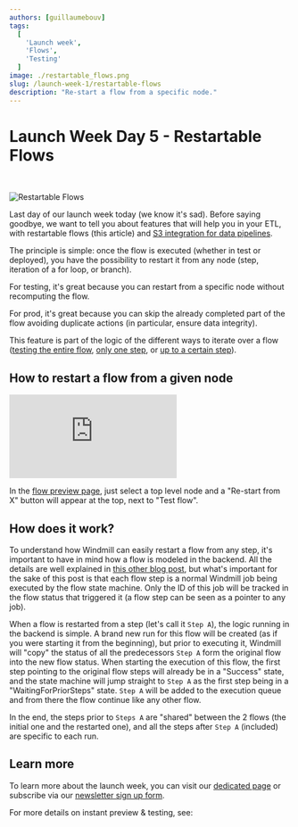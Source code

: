 ```yaml
---
authors: [guillaumebouv]
tags:
  [
	'Launch week',
    'Flows',
    'Testing'
  ]
image: ./restartable_flows.png
slug: /launch-week-1/restartable-flows
description: "Re-start a flow from a specific node."
---
```



# Launch Week Day 5 - Restartable Flows

<br />

![Restartable Flows](./restartable_flows.png 'Restartable Flows')

Last day of our launch week today (we know it's sad). Before saying goodbye, we want to tell you about features that will help you in your ETL, with restartable flows (this article) and [S3 integration for data pipelines](/blog/launch-week-1/data-pipeline-orchestrator).

The principle is simple: once the flow is executed (whether in test or deployed), you have the possibility to restart it from any node (step, iteration of a for loop, or branch).

For testing, it's great because you can restart from a specific node without recomputing the flow.

For prod, it's great because you can skip the already completed part of the flow avoiding duplicate actions (in particular, ensure data integrity).

This feature is part of the logic of the different ways to iterate over a flow ([testing the entire flow](/docs/flows/test_flows#test-flow), [only one step](/docs/flows/test_flows#test-this-step), or [up to a certain step](/docs/flows/test_flows#test-up-to-step)).

## How to restart a flow from a given node

<iframe
	style={{ aspectRatio: '16/9' }}
	src="https://www.youtube.com/embed/5_NRFmUxfW0?vq=hd1440"
	title="YouTube video player"
	frameBorder="0"
	allow="accelerometer; autoplay; clipboard-write; encrypted-media; gyroscope; picture-in-picture; web-share"
	allowFullScreen
	className="border-2 rounded-xl object-cover w-full dark:border-gray-800"
></iframe>

<br />

In the [flow preview page](/docs/core_concepts/instant_preview), just select a top level node and a "Re-start from X" button will appear at the top, next to "Test flow".

## How does it work?

To understand how Windmill can easily restart a flow from any step, it's important to have in mind how a flow is modeled in the backend.
All the details are well explained in [this other blog post](../2023-11-22-why-is-windmill-the-fastest-workflow-engine/index.mdx#states), but what's important for the sake of this post is that each flow step is a normal Windmill job being
executed by the flow state machine. Only the ID of this job will be tracked in the flow status that triggered it (a flow step can be seen as a pointer to any job).

When a flow is restarted from a step (let's call it `Step A`), the logic running in the backend is simple. A brand new run for this flow will be created (as if you were starting it from the beginning), but prior to
executing it, Windmill will "copy" the status of all the predecessors `Step A` form the original flow into the new flow status. When starting the execution of this flow, the first step pointing to the original flow
steps will already be in a "Success" state, and the state machine will jump straight to `Step A` as the first step being in a "WaitingForPriorSteps" state. `Step A` will be added to the execution queue and from there the
flow continue like any other flow.

In the end, the steps prior to `Steps A` are "shared" between the 2 flows (the initial one and the restarted one), and all the steps after `Step A` (included) are specific to each run.

## Learn more

To learn more about the launch week, you can visit our [dedicated page](../2023-11-15-launch-week-1/index.mdx) or subscribe via our [newsletter sign up form](https://cdn.forms-content.sg-form.com/7c42148e-8396-11ee-ba6a-4e3b45e8beb1).

For more details on instant preview & testing, see:

<div class="grid grid-cols-2 gap-6 mb-4">
	<DocCard
		title="Instant Preview & Testing"
		description="Windmill allows users to see and test what they are building directly from the editor, even before deployment."
		href="/docs/core_concepts/instant_preview"
	/>
</div>
